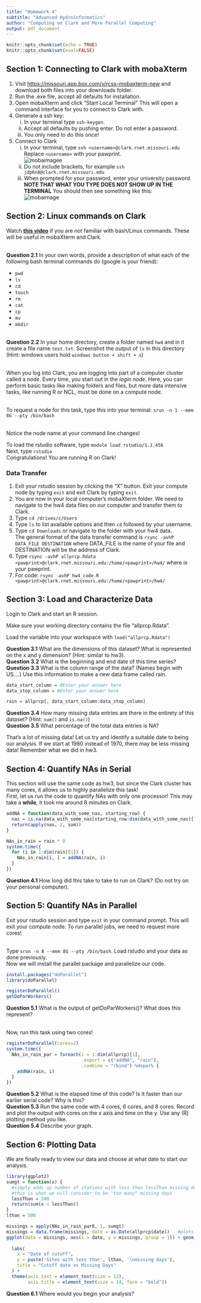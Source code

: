 ```yaml
---
title: "Homework 4"
subtitle: "Advanced Hydroinformatics"
author: "Computing on Clark and More Parallel Computing"
output: pdf_document
---
```


```r
knitr::opts_chunk$set(echo = TRUE)
knitr::opts_chunk$set(eval=FALSE)
```

## Section 1: Connecting to Clark with mobaXterm
1. Visit <https://missouri.app.box.com/v/rcss-mobaxterm-new> and download both files into your downloads folder.
2. Run the .exe file, accept all defaults for installation.
3. Open mobaXterm and click "Start Local Terminal" This will open a command interface for you to connect to Clark with.
4. Generate a ssh key:
    i) In your terminal type `ssh-keygen`.
    ii) Accept all defaults by pushing enter. Do not enter a password.
    iii) You only need to do this once!
5. Connect to Clark
    i) In your terminal, type `ssh <username>@clark.rnet.missouri.edu`  
    Replace `<username>` with your pawprint.  
    ![mobaimagee](./mobA.png)
    ii) Do not include brackets, for example `ssh jdp6n8@clark.rnet.missouri.edu`
    iii) When prompted for your password, enter your university password. **NOTE THAT WHAT YOU TYPE DOES NOT SHOW UP IN THE TERMINAL** You should then see something like this:  
    ![mobaimage](./clarklogin.png)
  
## Section 2: Linux commands on Clark
Watch [**this video**](https://youtu.be/9vZ8V6KDYFo) if you are not familiar with bash/Linux commands. These will be useful in mobaXterm and Clark.  
&nbsp;

**Question 2.1** In your own words, provide a description of what each of the following bash terminal commands do (google is your friend):  

- `pwd`  
- `ls`  
- `cd`  
- `touch`  
- `rm`  
- `cat`  
- `cp`  
- `mv`  
- `mkdir`  
&nbsp;

**Question 2.2** In your home directory, create a folder named `hw4` and in it create a file name `test.txt`. Screenshot the output of `ls` in this directory (Hint: windows users hold `windows button + shift + s`)  
&nbsp;

When you log into Clark, you are logging into part of a computer cluster called a *node*. Every time, you start out in the *login node*. Here, you can perform basic tasks like making folders and files, but more data intensive tasks, like running R or NCL, must be done on a compute node.  
&nbsp;

To request a node for this task, type this into your terminal: `srun -n 1 --mem 8G --pty /bin/bash`  
&nbsp;

Notice the node name at your command line changes!
&nbsp;

To load the rstudio software, type `module load rstudio/1.1.456`  
Next, type `rstudio`  
Congratulations! You are running R on Clark!  

### Data Transfer

1. Exit your rstudio session by clicking the "X" button. Exit your compute node by typing `exit` and exit Clark by typing `exit`.  
2. You are now in your local computer's mobaXterm folder. We need to navigate to the hw4 data files on our computer and transfer them to Clark.  
3. Type `cd /drives/c/Users`  
4. Type `ls` to list available options and then `cd` followed by your username.  
5. Type `cd Downloads`  or navigate to the folder with your hw4 data.  
The general format of the data transfer command is `rsync -avhP DATA_FILE DESTINATION` where DATA_FILE is the name of your file and DESTINATION will be the address of Clark.  
6. Type `rsync -avhP allprcp.Rdata <pawprint>@clark.rnet.missouri.edu:/home/<pawprint>/hw4/`  where <pawprint> is your pawprint.  
7. For code: `rsync -avhP hw4_code.R <pawprint>@clark.rnet.missouri.edu:/home/<pawprint>/hw4/`  


## Section 3: Load and Characterize Data
Login to Clark and start an R session.  

Make sure your working directory contains the file "allprcp.Rdata".  

Load the variable into your workspace with `load("allprcp.Rdata")`

**Question 3.1** What are the dimensions of this dataset? What is represented on the x and y dimension? (Hint: similar to hw3).  
**Question 3.2** What is the beginning and end date of this time series?  
**Question 3.3** What is the column range of the data? (Names begin with US....) Use this information to make a new data frame called rain.
```r
data_start_column = #Enter your answer here
data_stop_column = #Enter your answer here

rain = allprcp[, data_start_column:data_stop_column]
```
**Question 3.4** How many missing data entries are there in the entirety of this dataset? (Hint: `sum()` and `is.na()`)  
**Question 3.5** What percentage of the total data entries is NA?
&nbsp;

That's a lot of missing data! Let us try and identify a suitable date to being our analysis. If we start at 1980 instead of 1970, there may be less missing data! Remember what we did in hw3.  

## Section 4: Quantify NAs in Serial
This section will use the same code as hw3, but since the Clark cluster has many cores, it allows us to highly parallelize this task!  
First, let us run the code to quantify NAs with only one processor! This may take a **while**, it took me around 8 minutes on Clark.

```r
addNA = function(data_with_some_nas, starting_row) {
  nas = is.na(data_with_some_nas[starting_row:dim(data_with_some_nas)[1], ])
  return(apply(nas, 2, sum))
}

NAs_in_rain = rain * 0
system.time({
  for (i in 1:dim(rain)[1]) {
    NAs_in_rain[i, ] = addNA(rain, i)
  }
})
```

**Question 4.1** How long did this take to take to run on Clark? (Do not try on your personal computer).  

## Section 5: Quantify NAs in Parallel
Exit your rstudio session and type `exit` in your command prompt. This will exit your compute node. To run parallel jobs, we need to request more cores!  
&nbsp;

Type `srun -n 8 --mem 8G --pty /bin/bash`. Load rstudio and your data as done previously.  
Now we will install the parallel package and parallelize our code.  
```r
install.packages("doParallel")
library(doParallel)

registerDoParallel()
getDoParWorkers()
```
**Question 5.1** What is the output of getDoParWorkers()? What does this represent?  
&nbsp;

Now, run this task using two cores!  
```r
registerDoParallel(cores=2)
system.time({
  NAs_in_rain_par = foreach(i = 1:dim(allprcp)[1], 
                            .export = c("addNA", "rain"), 
                            .combine = "rbind") %dopar% {
    addNA(rain, i)
  }
})
```

**Question 5.2** What is the elapsed time of this code? Is it faster than our earlier serial code? Why is this?  
**Question 5.3** Run the same code with 4 cores, 6 cores, and 8 cores. Record and plot the output with cores on the x axis and time on the y. Use any (R) plotting method you like.  
**Question 5.4** Describe your graph.  

## Section 6: Plotting Data
We are finally ready to view our data and choose at what date to start our analysis.  
```r
library(ggplot2)
sumgt = function(x) {
  #simply adds up number of stations with less than lessThan missing days
  #this is what we will consider to be "too many" missing days
  lessThan = 500
  return(sum(x < lessThan))
}
lthan = 500

missings = apply(NAs_in_rain_par8, 1, sumgt)
missings = data.frame(missings, date = as.Date(allprcp$date))   #plots things
ggplot(data = missings, aes(x = date, y = missings, group = 1)) + geom_line(col =
                                                                              "blue", size = 2) + scale_x_date(date_labels = "%Y") +
  labs(
    x = "Date of cutoff",
    y = paste('Sites with less than', lthan, '\nmissing days'),
    title = "Cutoff date vs Missing Days"
  ) +
  theme(axis.text = element_text(size = 12),
        axis.title = element_text(size = 14, face = "bold"))

```
**Question 6.1** Where would you begin your analysis?  
